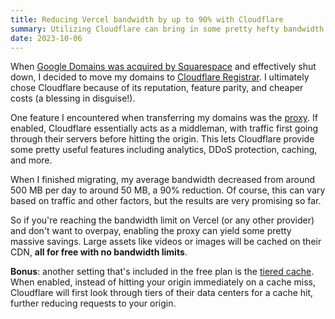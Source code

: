 ```yaml
---
title: Reducing Vercel bandwidth by up to 90% with Cloudflare
summary: Utilizing Cloudflare can bring in some pretty hefty bandwidth savings for free.
date: 2023-10-06
---
```



When [Google Domains was acquired by Squarespace](https://support.google.com/domains/answer/13689670) and effectively shut down, I decided to move my domains to [Cloudflare Registrar](https://www.cloudflare.com/products/registrar/). I ultimately chose Cloudflare because of its reputation, feature parity, and cheaper costs (a blessing in disguise!).

One feature I encountered when transferring my domains was the [proxy](https://developers.cloudflare.com/dns/manage-dns-records/reference/proxied-dns-records/). If enabled, Cloudflare essentially acts as a middleman, with traffic first going through their servers before hitting the origin. This lets Cloudflare provide some pretty useful features including analytics, DDoS protection, caching, and more.

When I finished migrating, my average bandwidth decreased from around 500 MB per day to around 50 MB, a 90% reduction. Of course, this can vary based on traffic and other factors, but the results are very promising so far.

So if you're reaching the bandwidth limit on Vercel (or any other provider) and don't want to overpay, enabling the proxy can yield some pretty massive savings. Large assets like videos or images will be cached on their CDN, **all for free with no bandwidth limits**.

**Bonus**: another setting that's included in the free plan is the [tiered cache](https://developers.cloudflare.com/cache/how-to/tiered-cache/). When enabled, instead of hitting your origin immediately on a cache miss, Cloudflare will first look through tiers of their data centers for a cache hit, further reducing requests to your origin.

<CustomImage
  src={bandwidthScreenshot}
  alt='A screenshot of the bandwidth usage chart on the Vercel Dashboard.'
  caption='My results from the Vercel dashboard. I migrated to Cloudflare on September 20 and enabled multi-tiered caching on September 23.'
  priority
/>
